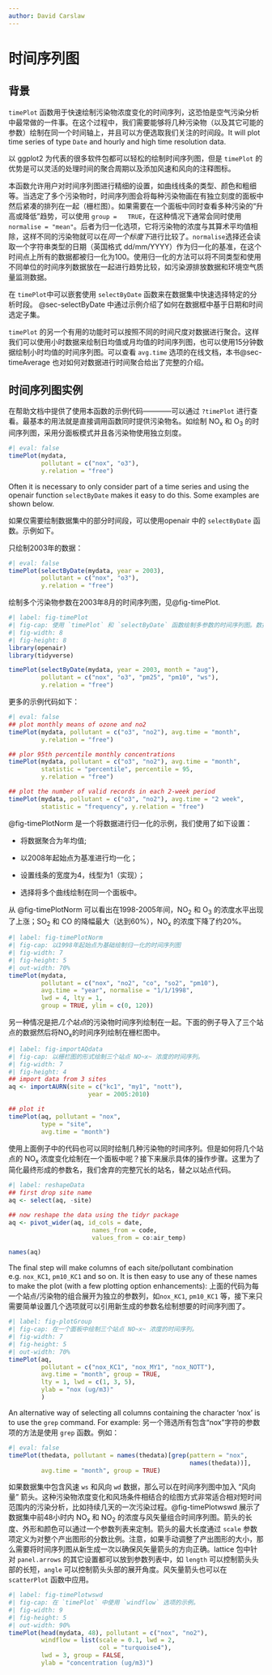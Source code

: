 ```yaml
---
author: David Carslaw
---
```


# 时间序列图 {#sec-timePlot}

## 背景 {#sec-timePlotBack}

`timePlot` 函数用于快速绘制污染物浓度变化的时间序列，这恐怕是空气污染分析中最常做的一件事。在这个过程中，我们需要能够将几种污染物（以及其它可能的参数）绘制在同一个时间轴上，并且可以方便选取我们关注的时间段。It will plot time series of type `Date` and hourly and high time resolution data.

以 [ggplot2]{.pkg} 为代表的很多软件包都可以轻松的绘制时间序列图，但是 `timePlot` 的优势是可以灵活的处理时间的聚合周期以及添加风速和风向的注释图标。

本函数允许用户对时间序列图进行精细的设置，如曲线线条的类型、颜色和粗细等。当选定了多个污染物时，时间序列图会将每种污染物画在有独立刻度的面板中然后紧凑的排列在一起（栅栏图）。如果需要在一个面板中同时查看多种污染的“升高或降低”趋势，可以使用 `group =   TRUE`，在这种情况下通常会同时使用 `normalise = "mean"`。后者为归一化选项，它将污染物的浓度与其算术平均值相除，这样不同的污染物就可以在*同一个标度下*进行比较了。`normalise`选择还会读取一个字符串类型的日期（英国格式 dd/mm/YYYY）作为归一化的基准，在这个时间点上所有的数据都被归一化为100。使用归一化的方法可以将不同类型和使用不同单位的时间序列数据放在一起进行趋势比较，如污染源排放数据和环境空气质量监测数据。

在 `timePlot`中可以嵌套使用 `selectByDate` 函数来在数据集中快速选择特定的分析时段。 @sec-selectByDate 中通过示例介绍了如何在数据框中基于日期和时间选定子集。

`timePlot` 的另一个有用的功能时可以按照不同的时间尺度对数据进行聚合。这样我们可以使用小时数据来绘制日均值或月均值的时间序列图，也可以使用15分钟数据绘制小时均值的时间序列图。可以查看 `avg.time` 选项的在线文档，本书@sec-timeAverage 也对如何对数据进行时间聚合给出了完整的介绍。

## 时间序列图实例

在帮助文档中提供了使用本函数的示例代码————可以通过 `?timePlot` 进行查看。最基本的用法就是直接调用函数同时提供污染物名。如绘制 NO~x~ 和 O~3~ 的时间序列图，采用分面板模式并且各污染物使用独立刻度。

```r
#| eval: false
timePlot(mydata, 
         pollutant = c("nox", "o3"), 
         y.relation = "free")
```

Often it is necessary to only consider part of a time series and using the [openair]{.pkg} function `selectByDate` makes it easy to do this. Some examples are shown below.

如果仅需要绘制数据集中的部分时间段，可以使用[openair]{.pkg} 中的 `selectByDate` 函数。示例如下。

只绘制2003年的数据：

```r
#| eval: false
timePlot(selectByDate(mydata, year = 2003), 
         pollutant = c("nox", "o3"), 
         y.relation = "free")
```

绘制多个污染物参数在2003年8月的时间序列图，见@fig-timePlot.

```r
#| label: fig-timePlot
#| fig-cap: 使用 `timePlot` 和 `selectByDate` 函数绘制多参数的时间序列图。数据选定为2003年8月。
#| fig-width: 8
#| fig-height: 8
library(openair)
library(tidyverse)

timePlot(selectByDate(mydata, year = 2003, month = "aug"),
         pollutant = c("nox", "o3", "pm25", "pm10", "ws"),
         y.relation = "free")
```

更多的示例代码如下：

```r
#| eval: false
## plot monthly means of ozone and no2
timePlot(mydata, pollutant = c("o3", "no2"), avg.time = "month",
         y.relation = "free")

## plor 95th percentile monthly concentrations
timePlot(mydata, pollutant = c("o3", "no2"), avg.time = "month",
         statistic = "percentile", percentile = 95,
         y.relation = "free")

## plot the number of valid records in each 2-week period
timePlot(mydata, pollutant = c("o3", "no2"), avg.time = "2 week",
         statistic = "frequency", y.relation = "free")
```

@fig-timePlotNorm 是一个将数据进行归一化的示例，我们使用了如下设置：

-   将数据聚合为年均值;

-   以2008年起始点为基准进行均一化；

-   设置线条的宽度为4，线型为1（实现）；

-   选择将多个曲线绘制在同一个面板中。

从 @fig-timePlotNorm 可以看出在1998-2005年间，NO~2~ 和 O~3~ 的浓度水平出现了上涨；SO~2~ 和 CO 的降幅最大（达到60%），NO~x~ 的浓度下降了约20%。

```r
#| label: fig-timePlotNorm
#| fig-cap: 以1998年起始点为基础绘制归一化的时间序列图
#| fig-width: 7
#| fig-height: 5
#| out-width: 70%
timePlot(mydata, 
         pollutant = c("nox", "no2", "co", "so2", "pm10"),
         avg.time = "year", normalise = "1/1/1998", 
         lwd = 4, lty = 1,
         group = TRUE, ylim = c(0, 120))
```

另一种情况是把*几个站点*的污染物时间序列绘制在一起。下面的例子导入了三个站点的数据然后将NO~x~的时间序列绘制在栅栏图中。

```r
#| label: fig-importAQdata
#| fig-cap: 以栅栏图的形式绘制三个站点 NO~x~ 浓度的时间序列。
#| fig-width: 7
#| fig-height: 4
## import data from 3 sites
aq <- importAURN(site = c("kc1", "my1", "nott"), 
                      year = 2005:2010)

## plot it
timePlot(aq, pollutant = "nox", 
         type = "site", 
         avg.time = "month")
```

使用上面例子中的代码也可以同时绘制几种污染物的时间序列。但是如何将几个站点的 NO~x~ 浓度变化绘制在一个面板中呢？接下来展示具体的操作步骤。这里为了简化最终形成的参数名，我们舍弃的完整冗长的站名，替之以站点代码。

```r
#| label: reshapeData
## first drop site name
aq <- select(aq, -site)

## now reshape the data using the tidyr package
aq <- pivot_wider(aq, id_cols = date, 
                       names_from = code, 
                       values_from = co:air_temp)

names(aq)
```

The final step will make columns of each site/pollutant combination e.g. `nox_KC1`, `pm10_KC1` and so on. It is then easy to use any of these names to make the plot (with a few plotting option enhancements):
上面的代码为每一个站点/污染物的组合展开为独立的参数列，如`nox_KC1`, `pm10_KC1` 等，接下来只需要简单设置几个选项就可以引用新生成的参数名绘制想要的时间序列图了。

```r
#| label: fig-plotGroup
#| fig-cap: 在一个面板中绘制三个站点 NO~x~ 浓度的时间序列。
#| fig-width: 7
#| fig-height: 5
#| out-width: 70%
timePlot(aq, 
         pollutant = c("nox_KC1", "nox_MY1", "nox_NOTT"),
         avg.time = "month", group = TRUE,
         lty = 1, lwd = c(1, 3, 5),
         ylab = "nox (ug/m3)"
         )
```

An alternative way of selecting all columns containing the character 'nox' is to use the `grep` command. For example:
另一个筛选所有包含“nox”字符的参数项的方法是使用 `grep` 函数。例如：

```r
#| eval: false
timePlot(thedata, pollutant = names(thedata)[grep(pattern = "nox", 
                                                  names(thedata))],
         avg.time = "month", group = TRUE)
```

如果数据集中包含风速 `ws` 和风向 `wd` 数据，那么可以在时间序列图中加入 “风向量” 箭头。这种污染物浓度变化和风场条件相结合的绘图方式非常适合相对短时间范围内的污染分析，比如持续几天的一次污染过程。@fig-timePlotwswd 展示了数据集中前48小时内 NO~x~ 和 NO~2~ 的浓度与风矢量组合时间序列图。箭头的长度、外形和颜色可以通过一个参数列表来定制。箭头的最大长度通过 `scale` 参数项定义为对整个产出图形的分数比例。注意，如果手动调整了产出图形的大小，那么需要将时间序列图从新生成一次以确保风矢量箭头的方向正确。[lattice]{.pkg} 包中针对 `panel.arrows` 的其它设置都可以放到参数列表中，如 `length` 可以控制箭头头部的长短，`angle` 可以控制箭头头部的展开角度。风矢量箭头也可以在 `scatterPlot` 函数中应用。

```r
#| label: fig-timePlotwswd
#| fig-cap: 在 `timePlot` 中使用 `windflow` 选项的示例。
#| fig-width: 9
#| fig-height: 5
#| out-width: 90%
timePlot(head(mydata, 48), pollutant = c("nox", "no2"), 
         windflow = list(scale = 0.1, lwd = 2, 
                         col = "turquoise4"), 
         lwd = 3, group = FALSE, 
         ylab = "concentration (ug/m3)")
```
